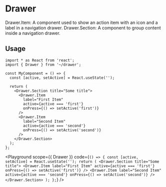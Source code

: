 


# Drawer

Drawer.Item: A component used to show an action item with an icon and a label in a navigation drawer.
Drawer.Section: A component to group content inside a navigation drawer.

## Usage

```tsx
import * as React from 'react';
import { Drawer } from '~/drawer';

const MyComponent = () => {
  const [active, setActive] = React.useState('');

  return (
    <Drawer.Section title="Some title">
      <Drawer.Item
        label="First Item"
        active={active === 'first'}
        onPress={() => setActive('first')}
      />
      <Drawer.Item
        label="Second Item"
        active={active === 'second'}
        onPress={() => setActive('second')}
      />
    </Drawer.Section>
  );
};
```

<Playground
  scope={{ Drawer }}
  code={`
() => {
  const [active, setActive] = React.useState('');
  return (
    <Drawer.Section title="Some title">
      <Drawer.Item
        label="First Item"
        active={active === 'first'}
        onPress={() => setActive('first')}
      />
      <Drawer.Item
        label="Second Item"
        active={active === 'second'}
        onPress={() => setActive('second')}
      />
    </Drawer.Section>
  );
};
`}
/>
